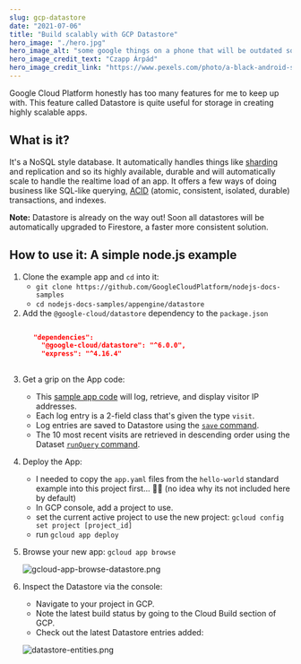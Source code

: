 ```yaml
---
slug: gcp-datastore
date: "2021-07-06"
title: "Build scalably with GCP Datastore"
hero_image: "./hero.jpg"
hero_image_alt: "some google things on a phone that will be outdated soon"
hero_image_credit_text: "Czapp Árpád"
hero_image_credit_link: "https://www.pexels.com/photo/a-black-android-smartphone-with-google-apps-on-screen-10774600/"
---
```


Google Cloud Platform honestly has too many features for me to keep up with. This feature called Datastore is quite useful for storage in creating highly scalable apps.

## What is it?
It's a NoSQL style database. It automatically handles things like [sharding](https://en.wikipedia.org/wiki/Shard_(database_architecture)) and replication and so its highly available, durable and will automatically scale to handle the realtime load of an app. It offers a few ways of doing business like SQL-like querying, [ACID](https://en.wikipedia.org/wiki/ACID) (atomic, consistent, isolated, durable) transactions, and indexes.

<div class="note">
  <strong>Note:</strong> Datastore is already on the way out! Soon all datastores will be automatically upgraded to Firestore, a faster more consistent solution.
</div>

## How to use it: A simple node.js example
1. Clone the example app and `cd` into it:
    - `git clone https://github.com/GoogleCloudPlatform/nodejs-docs-samples`
    - `cd nodejs-docs-samples/appengine/datastore`
2. Add the `@google-cloud/datastore` dependency to the `package.json`
  ```json

        "dependencies": 
          "@google-cloud/datastore": "^6.0.0",
          "express": "^4.16.4"
      

  ```
3. Get a grip on the App code:
    - This [sample app code](https://github.com/GoogleCloudPlatform/nodejs-docs-samples/blob/f04f6c62ca54fe07d6eadde92902dc2bfdb0a9fa/appengine/datastore/app.js) will log, retrieve, and display visitor IP addresses.
    - Each log entry is a 2-field class that's given the type `visit`.
    - Log entries are saved to Datastore using the [`save` command](https://googleapis.dev/nodejs/datastore/latest/Datastore.html#save).
    - The 10 most recent visits are retrieved in descending order using the Dataset [`runQuery` command](https://googleapis.dev/nodejs/datastore/latest/Datastore.html#runQuery).
4. Deploy the App:
    - I needed to copy the `app.yaml` files from the `hello-world` standard example into this project first... 🤷‍♂️ (no idea why its not included here by default)
    - In GCP console, add a project to use.
    - set the current active project to use the new project:
    `gcloud config set project [project_id]`
    - run `gcloud app deploy`
5. Browse your new app: `gcloud app browse`

    ![gcloud-app-browse-datastore.png](./gcloud-app-browse-datastore.png)

6. Inspect the Datastore via the console:
    - Navigate to your project in GCP.
    - Note the latest build status by going to the Cloud Build section of GCP.
    - Check out the latest Datastore entries added:

    ![datastore-entities.png](./datastore-entities.png)

